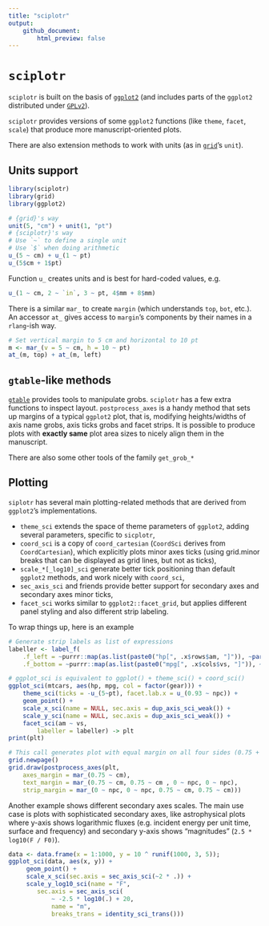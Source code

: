 ---
title: "sciplotr"
output: 
    github_document:
        html_preview: false
---

# `sciplotr`
`sciplotr` is built on the basis of [`ggplot2`](https://github.com/tidyverse/ggplot2) (and includes parts of the `ggplot2` distributed under [`GPLv2`](https://github.com/tidyverse/ggplot2/blob/master/LICENSE)).

`sciplotr` provides versions of some `ggplot2` functions (like `theme`, `facet`, `scale`) that produce more manuscript-oriented plots.

There are also extension methods to work with units (as in [`grid`](https://github.com/cran/grid)'s `unit`).

## Units support
```{r echo = FALSE}
library(sciplotr)
library(grid)
library(ggplot2)
```
```{r}
# {grid}'s way
unit(5, "cm") + unit(1, "pt")
# {sciplotr}'s way
# Use `~` to define a single unit
# Use `$` when doing arithmetic
u_(5 ~ cm) + u_(1 ~ pt)
u_(5$cm + 1$pt)
```

Function `u_` creates units and is best for hard-coded values, e.g.
```{r}
u_(1 ~ cm, 2 ~ `in`, 3 ~ pt, 4$mm + 8$mm)
```

There is a similar `mar_` to create `margin` (which understands `top`, `bot`, etc.).
An accessor `at_` gives access to `margin`'s components by their names in a `rlang`-ish way.
```{r}
# Set vertical margin to 5 cm and horizontal to 10 pt
m <- mar_(v = 5 ~ cm, h = 10 ~ pt)
at_(m, top) + at_(m, left)
```

## `gtable`-like methods
[`gtable`](https://github.com/r-lib/gtable) provides tools to manipulate grobs.
`sciplotr` has a few extra functions to inspect layout.
`postprocess_axes` is a handy method that sets up margins of a typical `ggplot2` plot, that is, modifying heights/widths of axis name grobs, axis ticks grobs and facet strips. It is possible to produce plots with **exactly same** plot area sizes to nicely align them in the manuscript.

There are also some other tools of the family `get_grob_*`

## Plotting
`siplotr` has several main plotting-related methods that are derived from `ggplot2`'s implementations.

- `theme_sci` extends the space of theme parameters of `ggplot2`, adding several parameters, specific to `sicplotr`,
- `coord_sci` is a copy of `coord_cartesian` (`CoordSci` derives from `CoordCartesian`), which explicitly plots minor axes ticks (using grid.minor breaks that can be displayed as grid lines, but not as ticks),
- `scale_*[_log10]_sci` generate better tick positioning than default `ggplot2` methods, and work nicely with `coord_sci`,
- `sec_axis_sci` and friends provide better support for secondary axes and secondary axes minor ticks,
- `facet_sci` works similar to `ggplot2::facet_grid`, but applies different panel styling and also different strip labeling.

To wrap things up, here is an example
```{r plot_1}
# Generate strip labels as list of expressions
labeller <- label_f(
    .f_left = ~purrr::map(as.list(paste0("hp[", .x$rows$am, "]")), ~parse(text = .x)),
    .f_bottom = ~purrr::map(as.list(paste0("mpg[", .x$cols$vs, "]")), ~parse(text = .x)))

# ggplot_sci is equivalent to ggplot() + theme_sci() + coord_sci()
ggplot_sci(mtcars, aes(hp, mpg, col = factor(gear))) +
    theme_sci(ticks = -u_(5~pt), facet.lab.x = u_(0.93 ~ npc)) +
    geom_point() +
    scale_x_sci(name = NULL, sec.axis = dup_axis_sci_weak()) +
    scale_y_sci(name = NULL, sec.axis = dup_axis_sci_weak()) +
    facet_sci(am ~ vs, 
        labeller = labeller) -> plt
print(plt)
```
```{r plot_2}
# This call generates plot with equal margin on all four sides (0.75 + 0.75 cm)
grid.newpage()
grid.draw(postprocess_axes(plt, 
    axes_margin = mar_(0.75 ~ cm), 
    text_margin = mar_(0.75 ~ cm, 0.75 ~ cm , 0 ~ npc, 0 ~ npc),
    strip_margin = mar_(0 ~ npc, 0 ~ npc, 0.75 ~ cm, 0.75 ~ cm)))
```


Another example shows different secondary axes scales. The main use case is plots with sophisticated secondary axes, like astrophysical plots where y-axis shows logarithmic fluxes (e.g. incident energy per unit time, surface and frequency) and secondary y-axis shows "magnitudes" (`2.5 * log10(F / F0)`).

```{r plot_3}
data <- data.frame(x = 1:1000, y = 10 ^ runif(1000, 3, 5));
ggplot_sci(data, aes(x, y)) +
     geom_point() +
     scale_x_sci(sec.axis = sec_axis_sci(~2 * .)) +
     scale_y_log10_sci(name = "F",
        sec.axis = sec_axis_sci(
            ~ -2.5 * log10(.) + 20, 
            name = "m", 
            breaks_trans = identity_sci_trans()))
```